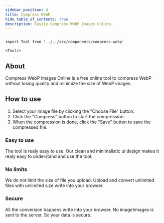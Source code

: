 ```yaml
---
sidebar_position: 4
title: Compress WebP
hide_table_of_contents: true
description: Easily Compress WebP Images Online.
---
```


```mdx-code-block

import Tool from '../../src/components/compress-webp'

<Tool/>

```

## About

Compress WebP Images Online is a free online tool to compress WebP without
losing quality and minimize the size of WebP images.

## How to use

1. Select your Image file by clicking the "Choose File" button.
2. Click the "Compress" button to start the compression.
3. When the compression is done, click the "Save" button to save the compressed file.

<h3 style={{ color: "#ff4ecd" }}>Easy to use</h3>

The tool is realy easy to use. Our clean and minimalistic ui design
makes it realy easy to understand and use the tool.

<h3 style={{ color: "#f5a524" }}>No limits</h3>

We do not limit the size of file you upload. Upload and convert
unlimited files with unlimited size write into your browser.

<h3 style={{ color: "#17c964" }}>Secure</h3>
All the conversion happens write into your browser. No image/images is sent to the
server. So your data is secure.
